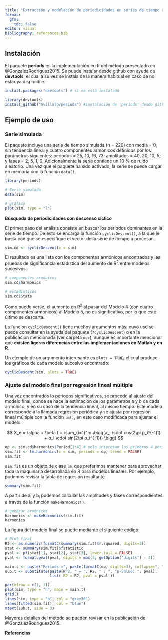 ```yaml
---
title: "Extracción y modelación de periodicidades en series de tiempo regulares. El paquete 'periods'."
format: 
  gfm:
    toc: false
editor: visual
bibliography: references.bib
---
```


## Instalación

El paquete **periods** es la implementación en R del método presentado en @GonzalezRodriguez2015. Se puede instalar desde github con ayuda de **devtools**, el cual a su vez se instala de la manera habitual en caso de no estar ya disponible.

```r
install.packages("devtools") # si no está instalado

library(devtools)
install_github("hvillalo/periods") #instalación de 'periods' desde github
```

## Ejemplo de uso

### Serie simulada

El paquete incluye una serie de tiempo simulada (n = 220) con media = 0, sin tendencia lineal y cuatro componentes armónicos definidos por los parámetros siguientes: periodos = 25, 10, 16, 73; amplitudes = 40, 20, 10, 5; y fases = 2, 5, 1, 0. Adicionalmente la serie contiene un 10 % de ruido aleatorio. Una vez que el paquete ha sido activado, la serie se puede cargar en memoria con la función `data()`.

```r
library(periods)

# Serie simulada
data(sim)

# gráfica 
plot(sim, type = "l")
```

**Búsqueda de periodicidades con descenso cíclico**

El primer paso del análisis consiste en buscar los periodos dominantes en la serie de tiempo. De esto se encarga la función `cyclicDescent()`, a la que le basta con que se especifique el vector de la serie de tiempo a procesar.

```r
sim.cd <- cyclicDescent(x = sim)
```

El resultado es una lista con los componentes armónicos encontrados y las pruebas de significancia estadística del aumento de R^2^ entre modelos sucesivos.

```r
# componentes armónicos
sim.cd$harmonics

# estadísticos
sim.cd$Stats
```

Como puede verse, el aumento en R^2^ al pasar del Modelo 4 (con cuatro componentes armónicos) al Modelo 5, no es significativo, por lo que este último se descarta.

La función `cyclicDescent()` tiene muchos argumentos más, cuyo uso se puede consultar en la ayuda del paquete (`?cyclicDescent`) o en la publicación mencionada (ver carpeta `doc`), aunque es importante mencionar que **existen ligeras diferencias entre las implementaciones en Matlab y en R**.

Un ejemplo de un argumento interesante es `plots = TRUE`, el cual produce los gráficos de cada modelo sucesivo encontrado:

```r
cyclicDescent(sim, plots = TRUE)
```

### Ajuste del modelo final por regresión lineal múltiple

Una vez encontrados lo periodos significativos, se procede al ajuste del modelo final, donde se hace la estimación de los parámetros a y b de cada armónico, y en su caso de la tendencia lineal, al mismo tiempo. Este modelo corresponde a la llamada regresión periódica y se ajusta por regresión lineal múltiple con la función `lm()`, en este caso modificada para ajustar el modelo:

$$ X_e = \alpha + \beta t + \sum_{i=1}^m \bigg(a_i \cdot cos(2\pi p_i^{-1}t) + b_i \cdot sin(2\pi p_i^{-1}t) \bigg) $$

```r
op <- sim.cd$harmonics$Period[1:4] # solo interesan los primeros 4 periodos 
sim.fit <- lm.harmonics(x = sim, periods = op, trend = FALSE)
sim.fit
```

`sim.fit` es un objeto de clase `lm`, que preferimos mantener para aprovechar toda la maquinaria desarrollada en R para modelos lineales. Por ejemplo, podemos revisar la tabla de regresión resultante

```r
summary(sim.fit)
```

A partir de a~i~ y b~i~ podemos calcular las amplitudes y fases correspondientes a través de la función `makeHarmonics()`.

```r
# generar armónicos
harmonics <- makeHarmonics(sim.fit)
harmonics
```

La figura del modelo final se puede mediante el siguiente código:

```r
# Plot final
R2 <- as.numeric(formatC(summary(sim.fit)$r.squared, digits=3))
stat <- summary(sim.fit)$fstatistic
pval <- pf(stat[1], stat[2], stat[3], lower.tail = FALSE)
pval <- format.pval(pval, digits = max(3, getOption("digits") - 3))

main.t <- paste("Periods =", paste(formatC(op, digits=3), collapse=", "))
sub.t <- substitute(paste(R^2, " = ", R2, " ; ", "p-value: ", pval), 
                    list( R2 = R2, pval = pval ))

par(mfrow = c(1, 1))
plot(sim, type = "n", main = main.t)
grid()
lines(sim, type = "b", col = "grey30")
lines(fitted(sim.fit), col = "blue")
mtext(sub.t, side = 3)
```

Mayores detalles del método se pueden revisar en la publicación de @GonzalezRodriguez2015.

**Referencias**
